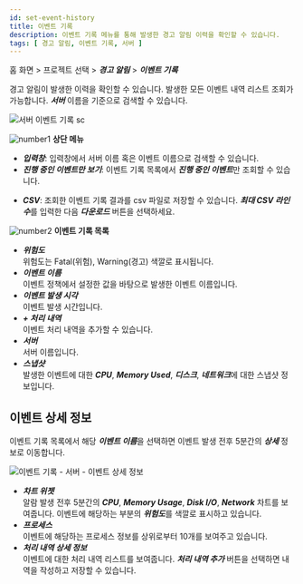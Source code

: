 ```yaml
---
id: set-event-history
title: 이벤트 기록
description: 이벤트 기록 메뉴를 통해 발생한 경고 알림 이력을 확인할 수 있습니다.
tags: [ 경고 알림, 이벤트 기록, 서버 ]
---
```

<!-- 내용 확인 필요 -->
<!-- 특히 이벤트 상세 정보 탭 -->

홈 화면 > 프로젝트 선택 > ***경고 알림*** > ***이벤트 기록***

경고 알림이 발생한 이력을 확인할 수 있습니다. 발생한 모든 이벤트 내역 리스트 조회가 가능합니다. ***서버*** 이름을 기준으로 검색할 수 있습니다.

![서버 이벤트 기록 sc](/img/event-history-server.png)

![number1](/img/number-01.png) **상단 메뉴**

* ***입력창***: 입력창에서 서버 이름 혹은 이벤트 이름으로 검색할 수 있습니다. 
* ***진행 중인 이벤트만 보기***: 이벤트 기록 목록에서 ***진행 중인 이벤트***만 조회할 수 있습니다.
<!-- * ***마지막 변경 시간***: 이벤트 기록 목록에 ***마지막 변경 시간 컬럼***을 추가할 수 있습니다. 197 예정 -->
* ***CSV***: 조회한 이벤트 기록 결과를 csv 파일로 저장할 수 있습니다. ***최대 CSV 라인 수***를 입력한 다음 ***다운로드*** 버튼을 선택하세요.

![number2](/img/number-02.png) **이벤트 기록 목록**

* ***위험도***  
    위험도는 <span class='vslow'>Fatal</span>(위험), <span class='slow'>Warning</span>(경고) 색깔로 표시됩니다.
* ***이벤트 이름***  
    이벤트 정책에서 설정한 값을 바탕으로 발생한 이벤트 이름입니다.
* ***이벤트 발생 시각***  
    이벤트 발생 시간입니다.
* ***+ 처리 내역***  
    이벤트 처리 내역을 추가할 수 있습니다.
* ***서버***  
    서버 이름입니다. 
* ***스냅샷***  
    발생한 이벤트에 대한 ***CPU***, ***Memory Used***, ***디스크***, ***네트워크***에 대한 스냅샷 정보입니다. 

## 이벤트 상세 정보  

이벤트 기록 목록에서 해당 ***이벤트 이름***을 선택하면 이벤트 발생 전후 5분간의 ***상세*** 정보로 이동합니다.

![이벤트 기록 - 서버 - 이벤트 상세 정보](https://img.whatap.io/media/images/Screenshot_2021-03-17_Server_Monitoring.png)

* ***차트 위젯***<br/>
    알람 발생 전후 5분간의 ***CPU***, ***Memory Usage***, ***Disk I/O***, ***Network*** 차트를 보여줍니다. 이벤트에 해당하는 부분의 ***위험도***를 색깔로 표시하고 있습니다.
* ***프로세스***<br/>
    이벤트에 해당하는 프로세스 정보를 상위로부터 10개를 보여주고 있습니다. 
* ***처리 내역 상세 정보***<br/>
    이벤트에 대한 처리 내역 리스트를 보여줍니다. ***처리 내역 추가*** 버튼을 선택하면 내역을 작성하고 저장할 수 있습니다.

<!-- ![이벤트 기록 - 서버](https://img.whatap.io/media/images/server_event_list_iddZR2Z.png) -->

<!-- 사장 기능인지 확인 필요 프로세스에서  View all 링크를 선택하면 모든 프로세스 정보를 확인할 수 있습니다. -->

<!-- 

* ***발생 시간***  
    이벤트 발생 시간입니다.
* ***위험도***  
    위험도는 <span class='vslow'>Fatal</span>(위험), <span class='slow'>Warning</span>(경고)로 표시됩니다.
* ***서버명***  
    서버 이름입니다. 
* ***설명***  
    이벤트 정책에서 설정한 값을 바탕으로 발생한 이벤트 설명입니다.
* ***스냅샷***  
    발생한 이벤트에 대한 CPU, Memory, Disk, Network에 대한 스냅샷 정보입니다.      
* ***현재 상태***  
    해당 이벤트의 현재 상태입니다.
* ***처리 내역***  
    이벤트에 대한 처리 내역입니다.   

-->